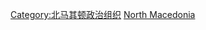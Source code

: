 {{Commonscat|Political parties in the Republic of Macedonia}}

[[Category:北马其顿政治组织|Category:北马其顿政治组织]]
[[Category:欧洲各国政党|North Macedonia]]